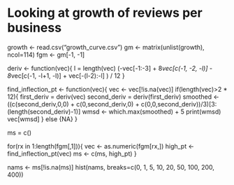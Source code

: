 

# Looking at growth of reviews per business
growth <- read.csv("growth_curve.csv")
gm <- matrix(unlist(growth), ncol=114)
fgm <- gm[-1, -1]

deriv <- function(vec){
  l = length(vec)
  (-vec[-1:-3] + 8*vec[c(-1, -2, -l)] - 
     8*vec[c(-1, -l+1, -l)] + vec[-(l-2):-l] ) / 12 
}

find_inflection_pt <- function(vec){
  vec <- vec[!is.na(vec)]
  if(length(vec)>2 * 12){
    first_deriv = deriv(vec)
    second_deriv = deriv(first_deriv)
    smoothed <- ((c(second_deriv,0,0) + c(0,second_deriv,0) + c(0,0,second_deriv))/3)[3:(length(second_deriv)-1)]
    wmsd <- which.max(smoothed) + 5
    print(wmsd)
    vec[wmsd]
  } else {NA}
}

ms = c()

for(rx in 1:length(fgm[,1])){
  vec <- as.numeric(fgm[rx,])
  high_pt <- find_inflection_pt(vec)
  ms <- c(ms, high_pt)
}

nams <- ms[!is.na(ms)]
hist(nams, breaks=c(0, 1, 5, 10, 20, 50, 100, 200, 400))





